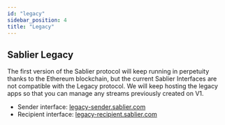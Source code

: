 ```yaml
---
id: "legacy"
sidebar_position: 4
title: "Legacy"
---
```


## Sablier Legacy

The first version of the Sablier protocol will keep running in perpetuity thanks to the Ethereum blockchain, but the
current Sablier Interfaces are not compatible with the Legacy protocol. We will keep hosting the legacy apps so that you
can manage any streams previously created on V1.

- Sender interface: [legacy-sender.sablier.com](https://legacy-sender.sablier.com)
- Recipient interface: [legacy-recipient.sablier.com](https://legacy-recipient.sablier.com)
